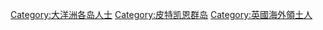 [[Category:大洋洲各岛人士|Category:大洋洲各岛人士]]
[[Category:皮特凯恩群岛|Category:皮特凯恩群岛]]
[[Category:英國海外領土人|Category:英國海外領土人]]